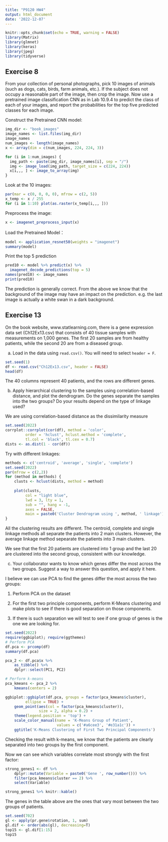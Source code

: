 ```yaml
---
title: "P9120 HW4"
output: html_document
date: '2022-12-07'
---
```


```r
knitr::opts_chunk$set(echo = TRUE, warning = FALSE)
library(Matrix)
library(glmnet)
library(keras)
library(jpeg)
library(tidyverse)
```

## Exercise 8

From your collection of personal photographs, pick 10 images of animals (such as dogs, cats, birds, farm animals, etc.). If the subject does not occupy a reasonable part of the image, then crop the image. Now use a pretrained image classification CNN as in Lab 10.9.4 to predict the class of each of your images, and report the probabilities for the top five predicted classes for each image.

Construct the Pretrained CNN model:

```r
img_dir <- "book_images"
image_names <- list.files(img_dir)
image_names
num_images <- length(image_names)
x <- array(dim = c(num_images, 224, 224, 3)) 

for (i in 1:num_images) {
  img_path <- paste(img_dir, image_names[i], sep = "/") 
  img <- image_load(img_path, target_size = c(224, 224))
  x[i,,, ] <- image_to_array(img)
}

```

Look at the 10 images:

```r
par(mar = c(0, 0, 0, 0), mfrow = c(2, 5))
x_temp <- x / 255
for (i in 1:10) plot(as.raster(x_temp[i,,, ]))
```

Preprocess the image:

```r
x <- imagenet_preprocess_input(x)
```

Load the Pretrained Model：

```r
model <- application_resnet50(weights = "imagenet") 
summary(model)
```

Print the top 5 prediction

```r
pred10 <- model %>% predict(x) %>%
  imagenet_decode_predictions(top = 5) 
names(pred10) <- image_names
print(pred10)
```

The prediction is generally correct. From the above we know that the background of the image may have an impact on the prediction. e.g. the last image is actually a white swan in a dark background. 

## Exercise 13

On the book website, www.statlearning.com, there is a gene expression data set (Ch12Ex13.csv) that consists of 40 tissue samples with measurements on 1,000 genes. The first 20 samples are from healthy patients, while the second 20 are from a diseased group.

(a)  Load in the data using `read.csv()`. You will need to select `header = F`.

```r
set.seed(1)
df <- read.csv("Ch12Ex13.csv", header = FALSE)
head(df)
```
The 40 columns represent 40 patients, and the rows are different genes.

(b) Apply hierarchical clustering to the samples using correlation-based distance, and plot the dendrogram. Do the genes separate the samples into the two groups? Do your results depend on the type of linkage used?

We are using correlation-based distance as the dissimilarity measure
```r
set.seed(2022)
corrplot::corrplot(cor(df), method = 'color', 
         order = 'hclust', hclust.method = 'complete', 
         tl.col = 'black', tl.cex = 0.7)
dists <- as.dist(1 - cor(df))
```

Try with different linkages:
```r
methods <- c('centroid', 'average', 'single', 'complete')
set.seed(2022)
par(mfrow = c(2,2))
for (method in methods) {
    clusts <- hclust(dists, method = method)
    
    plot(clusts, 
         col = "light blue",
         lwd = 3, lty = 1, 
         sub = "", hang = -1, 
         axes = FALSE,
         main = paste0('Cluster Dendrogram using ', method, ' linkage'))
}
```

All the clustering results are different. The centroid, complete and single linkage methods all separate the patients into 2 main clusters. However, the average linkage method sepearate the patients into 3 main clusters.

We see that the first 20 patients are clustered into 1 group and the last 20 are clustered into the second group, consistent with our knowledge.

(c) Your collaborator wants to know which genes differ the most across the two groups. Suggest a way to answer this question, and apply it here.

I believe we can use PCA to find the genes differ the most across the two groups:

1. Perform PCA on the dataset

2. For the first two principle components, perform K-Means clustering and make plots to see if there is good separation on those components.

3. If there is such separation we will test to see if one group of genes is the one we are looking for.

```r
set.seed(2022)
require(ggbiplot); require(ggthemes)
# Perform PCA
df.pca <- prcomp(df)
summary(df.pca)

pca_2 <- df.pca$x %>%
    as_tibble() %>%
    dplyr::select(PC1, PC2)

# Perform k-means
pca_kmeans <- pca_2 %>%
    kmeans(centers = 2)

ggbiplot::ggbiplot(df.pca, groups = factor(pca_kmeans$cluster), 
         ellipse = TRUE) +
    geom_point(aes(col = factor(pca_kmeans$cluster)), 
               size = 2, alpha = 0.2) +
    theme(legend.position = 'top') +
    scale_color_manual(name = 'K-Means Group of Patient',
                       values = c('#a6cee3', '#e31a1c')) +
    ggtitle('K-Means Clustering of First Two Principal Components')
```

Checking the result with k-means, we know that the patients are clearly separated into two groups by the first component.

Now we can see which variables correlate most strongly with the first factor:

```r
strong_genes1 <- df %>%
    dplyr::mutate(Variable = paste0('Gene ', row_number())) %>%
    filter(pca_kmeans$cluster == 2) %>%
    select(Variable)

strong_genes1 %>% knitr::kable()
```

The genes in the table above are the ones that vary most between the two groups of patients.

```r
set.seed(702)
gl <- apply(pr.gene$rotation, 1, sum)
gl.dif <- order(abs(gl), decreasing=T)
top15 <- gl.dif[1:15]
top15
```




